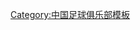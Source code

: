 {{Navbox
| name  = 广州城足球俱乐部
| title = [[广州城足球俱乐部|{{white|广州城足球俱乐部}}]]
|state  = {{{state|autocollapse}}}
|listclass = hlist
|above  = {{flagicon|CHN}} [[中华人民共和国|{{white|中华人民共和国}}]] [[广州市|{{white|广州市}}]]

|abovestyle = background:#0050D0; color:white; 
|basestyle  = background:#0050D0; color:white;
|titlestyle = background:#0050D0; color:white;
|belowstyle = background:#0050D0; color:white;
|group1 = 俱乐部
|list1  = 
* [[广州城足球俱乐部#俱乐部历史|历史]]
* [[广州城足球俱乐部|球员]]
* [[广州城足球俱乐部|主教练]]

|group2 = 主场
|list2  =
* [[越秀山体育场]] (2011-)
* [[广州大学城中心区体育场]] (2012、2015)
* [[广东省人民体育场]] (2017)

|group4 = 赛季
|list4  =
* {{tsl|en|2011 Guangzhou R&F F.C. season|广州富力足球俱乐部2011赛季|2011}}
* {{tsl|en|2012 Guangzhou R&F F.C. season|广州富力足球俱乐部2012赛季|2012}}
* {{tsl|en|2013 Guangzhou R&F F.C. season|广州富力足球俱乐部2013赛季|2013}}
* {{tsl|en|2014 Guangzhou R&F F.C. season|广州富力足球俱乐部2014赛季|2014}}
* {{tsl|en|2015 Guangzhou R&F F.C. season|广州富力足球俱乐部2015赛季|2015}}
* {{tsl|en|2016 Guangzhou R&F F.C. season|广州富力足球俱乐部2016赛季|2016}}
* [[广州富力足球俱乐部2017赛季|2017]]
* {{tsl|en|2018 Guangzhou R&F F.C. season|广州富力足球俱乐部2018赛季|2018}}
* {{tsl|en|2019 Guangzhou R&F F.C. season|广州富力足球俱乐部2019赛季|2019}}

|group5 = 荣誉
|list5  = 

|group6 = 对手
|list6  = 
* [[广东省德比|南粤德比]]

|group7 = 其他球队
|list7  = 
* [[富力R&F]]

}}<noinclude>
[[Category:中国足球俱乐部模板]]</noinclude>